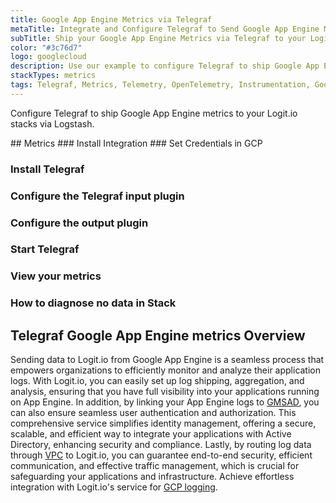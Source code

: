 ```yaml
---
title: Google App Engine Metrics via Telegraf
metaTitle: Integrate and Configure Telegraf to Send Google App Engine Metrics
subTitle: Ship your Google App Engine Metrics via Telegraf to your Logit.io Stack
color: "#3c76d7"
logo: googlecloud
description: Use our example to configure Telegraf to ship Google App Engine metrics to your Logit.io stacks. Configure Telegraf to send Google App Engine metrics to ELK.
stackTypes: metrics
tags: Telegraf, Metrics, Telemetry, OpenTelemetry, Instrumentation, Google App Engine, Platform as a Service, PaaS
---
```


Configure Telegraf to ship Google App Engine metrics to your Logit.io stacks via Logstash.

<Steps>
  ## Metrics
  ### Install Integration
  <InstallIntegration/>
  ### Set Credentials in GCP

  <SetGCPCredentials intro="Google App Engine distinguishes itself as a specific collection of services encompassed within Google Cloud. It's expressly engineered for the construction, deployment, 
  and management of applications, providing secure and efficient connections between numerous software elements in a cloud-based ecosystem."/>

  ### Install Telegraf

  <InstallTelegraf />

  ### Configure the Telegraf input plugin

  <TelegrafStackDriverInput metric_type="appengine.googleapis.com"/>

  ### Configure the output plugin

  <TelegrafOutputPlugin />

  ### Start Telegraf

  <StartTelegraf />

  ### View your metrics
  <LaunchStack source="Google_App_Engine_Metrics_via_Telegraf" utmMedium="metrics" utmCampaign="telegraf-GoogleAppEngine-metrics" />

  ### How to diagnose no data in Stack

  <DiagnoseNoData />
</Steps>

## Telegraf Google App Engine metrics Overview

Sending data to Logit.io from Google App Engine is a seamless process that empowers organizations to 
efficiently monitor and analyze their application logs. With Logit.io, you can easily set up log 
shipping, aggregation, and analysis, ensuring that you have full visibility into your applications 
running on App Engine. In addition, by linking your App Engine logs to 
[GMSAD](/integrations/infrastructure-metrics/google-cloud/managed-service-active-directory-telegraf-metrics), you can also ensure 
seamless user authentication and authorization. This comprehensive service simplifies identity 
management, offering a secure, scalable, and efficient way to integrate your applications with 
Active Directory, enhancing security and compliance. Lastly, by routing log data through 
[VPC](/integrations/infrastructure-metrics/google-cloud/vpc-telegraf-metrics) to Logit.io, you can guarantee 
end-to-end security, efficient communication, and effective traffic management, which is crucial 
for safeguarding your applications and infrastructure. Achieve effortless integration with 
Logit.io's service for [GCP logging](https://logit.io/solutions/gcp-logging/).